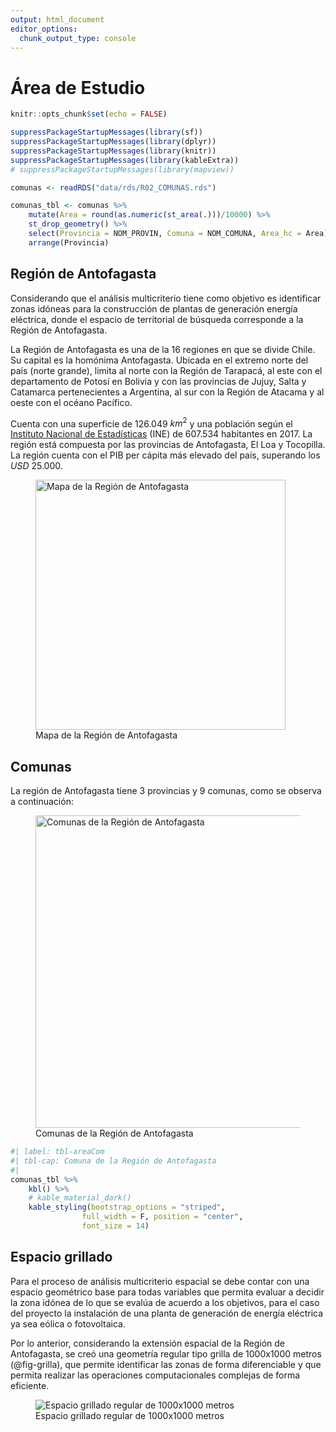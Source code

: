```yaml
---
output: html_document
editor_options: 
  chunk_output_type: console
---
```


# Área de Estudio

```r
knitr::opts_chunk$set(echo = FALSE)

suppressPackageStartupMessages(library(sf))
suppressPackageStartupMessages(library(dplyr))
suppressPackageStartupMessages(library(knitr))
suppressPackageStartupMessages(library(kableExtra))
# suppressPackageStartupMessages(library(mapview))

```

```r
comunas <- readRDS("data/rds/R02_COMUNAS.rds")

comunas_tbl <- comunas %>% 
    mutate(Area = round(as.numeric(st_area(.)))/10000) %>% 
    st_drop_geometry() %>% 
    select(Provincia = NOM_PROVIN, Comuna = NOM_COMUNA, Area_hc = Area) %>% 
    arrange(Provincia)
```

## Región de Antofagasta

Considerando que el análisis multicriterio tiene como objetivo es identificar zonas idóneas para la construcción de plantas de generación energía eléctrica, donde el espacio de territorial de búsqueda corresponde a la Región de Antofagasta.

La Región de Antofagasta es una de la 16 regiones en que se divide Chile. Su capital es la homónima Antofagasta. Ubicada en el extremo norte del país (norte grande), limita al norte con la Región de Tarapacá, al este con el departamento de Potosí en Bolivia y con las provincias de Jujuy, Salta y Catamarca pertenecientes a Argentina, al sur con la Región de Atacama y al oeste con el océano Pacífico.

Cuenta con una superficie de 126.049 $km^2$ y una población según el [Instituto Nacional de Estadísticas](http://www.ine.cl) (INE) de 607.534 habitantes en 2017. La región está compuesta por las provincias de Antofagasta, El Loa y Tocopilla. La región cuenta con el PIB per cápita más elevado del país, superando los *USD* 25.000.

![Mapa de la Región de Antofagasta](images/roi.png){fig-align="center" width="400"}

## Comunas

La región de Antofagasta tiene 3 provincias y 9 comunas, como se observa a continuación:


![Comunas de la Región de Antofagasta](images/comunas_wiki.png){#fig-comMap fig-align="center" width="500"}


```r
#| label: tbl-areaCom
#| tbl-cap: Comuna de la Región de Antofagasta
#| 
comunas_tbl %>% 
    kbl() %>%
    # kable_material_dark()
    kable_styling(bootstrap_options = "striped", 
                full_width = F, position = "center",
                font_size = 14)
```



## Espacio grillado

Para el proceso de análisis multicriterio espacial se debe contar con una espacio geométrico base para todas variables que permita evaluar a decidir la zona idónea de lo que se evalúa de acuerdo a los objetivos, para el caso del proyecto la instalación de una planta de generación de energía eléctrica ya sea eólica o fotovoltaica.


Por lo anterior, considerando la extensión espacial de la Región de Antofagasta, se creó una geometría regular tipo grilla de 1000x1000 metros (@fig-grilla), que permite identificar las zonas de forma diferenciable y que permita realizar las operaciones computacionales complejas de forma eficiente.


![Espacio grillado regular de 1000x1000 metros](images/grid.png){#fig-grilla fig-align="center"}
